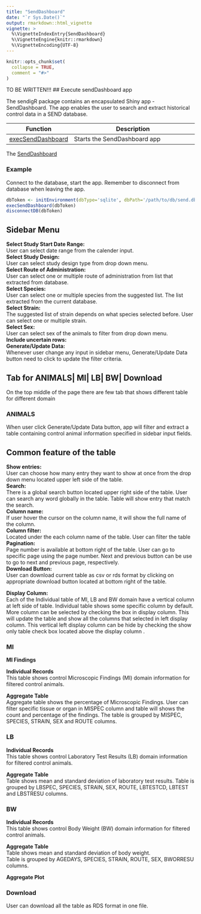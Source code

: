 ```yaml
---
title: "SendDashboard"
date: "`r Sys.Date()`"
output: rmarkdown::html_vignette
vignette: >
  %\VignetteIndexEntry{SendDashboard}
  %\VignetteEngine{knitr::rmarkdown}
  %\VignetteEncoding{UTF-8}
---
```


```r
knitr::opts_chunk$set(
  collapse = TRUE,
  comment = "#>"
)
```

TO BE WRITTEN!!!
## Execute sendDashboard app

The sendigR package contains an encapsulated Shiny app - SendDashboard. The app enables the user to search and extract historical control data in a SEND database.


| Function | Description |
|-|------------|
| [execSendDashboard](../html/execSendDashboard.html) |Starts the SendDashboard app | 

The [SendDashboard](SendDashboard.html)

### Example 

Connect to the database, start the app.
Remember to disconnect from database when leaving the app.
```R
dbToken <- initEnvironment(dbType='sqlite', dbPath='/path/to/db/send.db')
execSendDashboard(dbToken)
disconnectDB(dbToken)
```

## Sidebar Menu

__Select Study Start Date Range:__  
User can select date range from the calender input.  
__Select Study Design:__  
User can select study design type from drop down menu.  
__Select Route of Administration:__      
User can select one or multiple route of administration from list that extracted from database.   
__Select Species:__  
User can select one or multiple species from the suggested list. The list extracted from the current database.  
__Select Strain:__  
The suggested list of strain depends on what species selected before. User can select one or multiple strain.  
__Select Sex:__  
User can select sex of the animals to filter from drop down menu.  
__Include uncertain rows:__  
__Generate/Update Data:__  
Whenever user change any input in sidebar menu, Generate/Update Data button need to click to update the filter criteria.

## Tab for ANIMALS| MI| LB| BW| Download  

On the top middle of the page there are few tab that shows different table for different domain

### ANIMALS  
When user click Generate/Update Data button, app will filter and extract a table containing control animal information specified in sidebar input fields.

## Common feature of the table

__Show entries:__  
User can choose how many entry they want to show at once from the drop down menu located upper left side of the table.  
__Search:__  
There is a global search button located upper right side of the table. User can search any word globally in the table. Table will show entry that match the search.  
__Column name:__  
If user hover the cursor on the column name, it will show the full name of the column.  
__Column filter:__    
Located under the each column name of the table. User can filter the table     
__Pagination:__  
Page number is available at bottom right of the table. User can go to specific page using the page number. Next and previous button can be use to go to next and previous page, respectively.  
__Download Button:__  
User can download current table as csv or rds format by clicking on appropriate download button located at bottom right of the table.  

__Display Column:__  
Each of the Individual table of MI, LB and BW domain have a vertical column at left side of table. Individual table shows some specific column by default. More column can be selected by checking the box in display column. This will update the table and show all the columns that selected in left display column. This vertical left display column can be hide by checking the show only table check box located above the display column
.  
 
### MI

__MI Findings__  

__Individual Records__  
This table shows control Microscopic Findings (MI) domain information for filtered control animals.    

__Aggregate Table__  
Aggregate table shows the percentage of Microscopic Findings.
User can filter specific tissue or organ in MISPEC column and table will shows the count and percentage of the findings. The table is grouped by MISPEC, SPECIES, STRAIN, SEX and ROUTE columns.   

### LB

__Individual Records__  
This table shows control Laboratory Test Results (LB) domain information for filtered control animals.   

__Aggregate Table__  
Table shows mean and standard deviation of laboratory test results.
Table is grouped by LBSPEC, SPECIES, STRAIN, SEX, ROUTE, LBTESTCD, LBTEST and LBSTRESU columns.    

### BW

__Individual Records__  
This table shows control Body Weight (BW) domain information for filtered control animals.    

__Aggregate Table__  
Table shows mean and standard deviation of body weight.  
Table is grouped by AGEDAYS, SPECIES, STRAIN, ROUTE, SEX, BWORRESU columns.   

__Aggregate Plot__  

### Download  
User can download all the table as RDS format in one file.  









